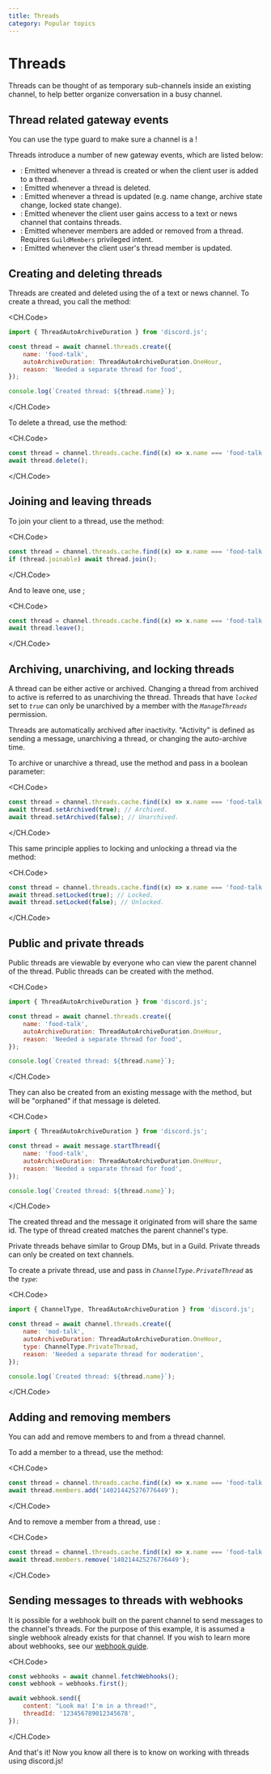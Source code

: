 ```yaml
---
title: Threads
category: Popular topics
---
```


# Threads

Threads can be thought of as temporary sub-channels inside an existing channel, to help better organize conversation in a busy channel.

## Thread related gateway events

<Alert title="Tip" type="info">
	You can use the <DocsLink type="class" parent="ThreadChannel" symbol="isThread" brackets /> type guard to make sure a
	channel is a <DocsLink type="class" parent="ThreadChannel" />!
</Alert>

Threads introduce a number of new gateway events, which are listed below:

- <DocsLink type="class" parent="Client" symbol="e-threadCreate" />: Emitted whenever a thread is created or when the
  client user is added to a thread.
- <DocsLink type="class" parent="Client" symbol="e-threadDelete" />: Emitted whenever a thread is deleted.
- <DocsLink type="class" parent="Client" symbol="e-threadUpdate" />: Emitted whenever a thread is updated (e.g. name
  change, archive state change, locked state change).
- <DocsLink type="class" parent="Client" symbol="e-threadListSync" />: Emitted whenever the client user gains access to
  a text or news channel that contains threads.
- <DocsLink type="class" parent="Client" symbol="e-threadMembersUpdate" />: Emitted whenever members are added or
  removed from a thread. Requires <code>GuildMembers</code> privileged intent.
- <DocsLink type="class" parent="Client" symbol="e-threadMemberUpdate" />: Emitted whenever the client user's thread
  member is updated.

## Creating and deleting threads

Threads are created and deleted using the <DocsLink type="class" parent="GuildTextThreadManager" /> of a text or news channel.
To create a thread, you call the <DocsLink type="class" parent="GuildTextThreadManager" symbol="create" brackets /> method:

<CH.Code>

```js
import { ThreadAutoArchiveDuration } from 'discord.js';

const thread = await channel.threads.create({
	name: 'food-talk',
	autoArchiveDuration: ThreadAutoArchiveDuration.OneHour,
	reason: 'Needed a separate thread for food',
});

console.log(`Created thread: ${thread.name}`);
```

</CH.Code>

To delete a thread, use the <DocsLink type="class" parent="ThreadChannel" symbol="delete" brackets /> method:

<CH.Code>

```js
const thread = channel.threads.cache.find((x) => x.name === 'food-talk');
await thread.delete();
```

</CH.Code>

## Joining and leaving threads

To join your client to a thread, use the <DocsLink type="class" parent="ThreadChannel" symbol="join" brackets /> method:

<CH.Code>

```js focus=2
const thread = channel.threads.cache.find((x) => x.name === 'food-talk');
if (thread.joinable) await thread.join();
```

</CH.Code>

And to leave one, use <DocsLink type="class" parent="ThreadChannel" symbol="leave" brackets />;

<CH.Code>

```js focus=2
const thread = channel.threads.cache.find((x) => x.name === 'food-talk');
await thread.leave();
```

</CH.Code>

## Archiving, unarchiving, and locking threads

A thread can be either active or archived. Changing a thread from archived to active is referred to as unarchiving the thread. Threads that have _`locked`_ set to _`true`_ can only be unarchived by a member with the _`ManageThreads`_ permission.

Threads are automatically archived after inactivity. "Activity" is defined as sending a message, unarchiving a thread, or changing the auto-archive time.

To archive or unarchive a thread, use the <DocsLink type="class" parent="ThreadChannel" symbol="setArchived" brackets /> method and pass in a boolean parameter:

<CH.Code>

```js focus=2,3
const thread = channel.threads.cache.find((x) => x.name === 'food-talk');
await thread.setArchived(true); // Archived.
await thread.setArchived(false); // Unarchived.
```

</CH.Code>

This same principle applies to locking and unlocking a thread via the <DocsLink type="class" parent="ThreadChannel" symbol="setLocked" brackets /> method:

<CH.Code>

```js focus=2,3
const thread = channel.threads.cache.find((x) => x.name === 'food-talk');
await thread.setLocked(true); // Locked.
await thread.setLocked(false); // Unlocked.
```

</CH.Code>

## Public and private threads

Public threads are viewable by everyone who can view the parent channel of the thread. Public threads can be created with the <DocsLink type="class" parent="GuildTextThreadManager" symbol="create" brackets /> method.

<CH.Code>

```js
import { ThreadAutoArchiveDuration } from 'discord.js';

const thread = await channel.threads.create({
	name: 'food-talk',
	autoArchiveDuration: ThreadAutoArchiveDuration.OneHour,
	reason: 'Needed a separate thread for food',
});

console.log(`Created thread: ${thread.name}`);
```

</CH.Code>

They can also be created from an existing message with the <DocsLink type="class" parent="Message" symbol="startThread" brackets /> method, but will be "orphaned" if that message is deleted.

<CH.Code>

```js focus=3[22:42]
import { ThreadAutoArchiveDuration } from 'discord.js';

const thread = await message.startThread({
	name: 'food-talk',
	autoArchiveDuration: ThreadAutoArchiveDuration.OneHour,
	reason: 'Needed a separate thread for food',
});

console.log(`Created thread: ${thread.name}`);
```

</CH.Code>

The created thread and the message it originated from will share the same id. The type of thread created matches the parent channel's type.

Private threads behave similar to Group DMs, but in a Guild. Private threads can only be created on text channels.

To create a private thread, use <DocsLink type="class" parent="GuildTextThreadManager" symbol="create" brackets /> and pass in _`ChannelType.PrivateThread`_ as the _`type`_:

<CH.Code>

```js focus=1[10:21],6
import { ChannelType, ThreadAutoArchiveDuration } from 'discord.js';

const thread = await channel.threads.create({
	name: 'mod-talk',
	autoArchiveDuration: ThreadAutoArchiveDuration.OneHour,
	type: ChannelType.PrivateThread,
	reason: 'Needed a separate thread for moderation',
});

console.log(`Created thread: ${thread.name}`);
```

</CH.Code>

## Adding and removing members

You can add and remove members to and from a thread channel.

To add a member to a thread, use the <DocsLink type="class" parent="ThreadMemberManager" symbol="add" brackets /> method:

<CH.Code>

```js focus=2
const thread = channel.threads.cache.find((x) => x.name === 'food-talk');
await thread.members.add('140214425276776449');
```

</CH.Code>

And to remove a member from a thread, use <DocsLink type="class" parent="ThreadMemberManager" symbol="remove" brackets />:

<CH.Code>

```js focus=2
const thread = channel.threads.cache.find((x) => x.name === 'food-talk');
await thread.members.remove('140214425276776449');
```

</CH.Code>

## Sending messages to threads with webhooks

It is possible for a webhook built on the parent channel to send messages to the channel's threads. For the purpose of this example, it is assumed a single webhook already exists for that channel. If you wish to learn more about webhooks, see our [webhook guide](./webhooks).

<CH.Code>

```js
const webhooks = await channel.fetchWebhooks();
const webhook = webhooks.first();

await webhook.send({
	content: "Look ma! I'm in a thread!",
	threadId: '123456789012345678',
});
```

</CH.Code>

And that's it! Now you know all there is to know on working with threads using discord.js!
